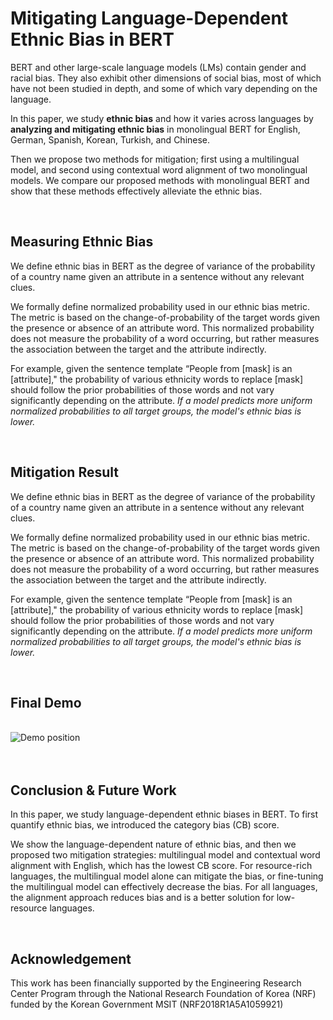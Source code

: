 
# Mitigating Language-Dependent Ethnic Bias in BERT

<TypingEffect />

BERT and other large-scale language models (LMs) contain gender and racial bias. They also exhibit other dimensions of social bias, most of which have not been studied in depth, and some of which vary depending on the language.

In this paper, we study **ethnic bias** and how it varies across languages by **analyzing and mitigating ethnic bias** in monolingual BERT for English, German, Spanish, Korean, Turkish, and Chinese.

Then we propose two methods for mitigation; first using a multilingual model, and second using contextual word alignment of two monolingual models. We compare our proposed methods with monolingual BERT and show that these methods effectively alleviate the ethnic bias.

<br />

## Measuring Ethnic Bias

We define ethnic bias in BERT as the degree of variance of the probability of a country name given an attribute in a sentence without any relevant clues.

<StackedBar />

We formally define normalized probability used in our ethnic bias metric.
The metric is based on the change-of-probability of the target words given the presence or absence of an attribute word.
This normalized probability does not measure the probability of a word occurring, but rather measures the association between the target and the attribute indirectly.

For example, given the sentence template “People from [mask] is an [attribute]," the probability of various ethnicity words to replace [mask] should follow the prior probabilities of those words and not vary significantly depending on the attribute.
_If a model predicts more uniform normalized probabilities to all target groups, the model's ethnic bias is lower._

<br />

## Mitigation Result

We define ethnic bias in BERT as the degree of variance of the probability of a country name given an attribute in a sentence without any relevant clues.

<StackedBar />

We formally define normalized probability used in our ethnic bias metric.
The metric is based on the change-of-probability of the target words given the presence or absence of an attribute word.
This normalized probability does not measure the probability of a word occurring, but rather measures the association between the target and the attribute indirectly.

For example, given the sentence template “People from [mask] is an [attribute]," the probability of various ethnicity words to replace [mask] should follow the prior probabilities of those words and not vary significantly depending on the attribute.
_If a model predicts more uniform normalized probabilities to all target groups, the model's ethnic bias is lower._

<br />

## Final Demo

<br />
<Image alt="Demo position" src="/worldmap.jpg" width={800} height={400} />

<br />
<br />
<br />

## Conclusion & Future Work

In this paper, we study language-dependent ethnic biases in BERT.
To first quantify ethnic bias, we introduced the category bias (CB) score.

We show the language-dependent nature of ethnic bias, and then we proposed two mitigation strategies: multilingual model and contextual word alignment with English, which has the lowest CB score.
For resource-rich languages, the multilingual model alone can mitigate the bias, or fine-tuning the multilingual model can effectively decrease the bias.
For all languages, the alignment approach reduces bias and is a better solution for low-resource languages.

<br />

## Acknowledgement

This work has been financially supported by the Engineering Research Center Program through the National Research Foundation of Korea (NRF) funded by the Korean Government MSIT (NRF2018R1A5A1059921)

<br />
<br />
